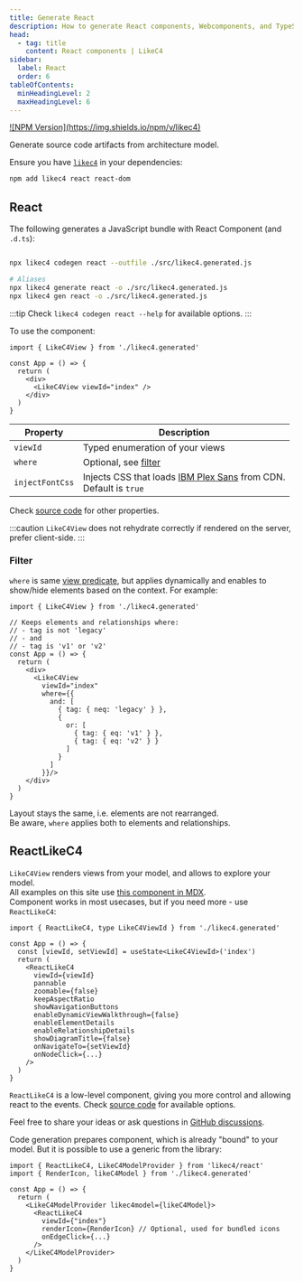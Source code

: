 ```yaml
---
title: Generate React
description: How to generate React components, Webcomponents, and TypeScript models from the LikeC4 DSL.
head:
  - tag: title
    content: React components | LikeC4
sidebar:
  label: React
  order: 6
tableOfContents:
  minHeadingLevel: 2
  maxHeadingLevel: 6    
---
```



<p>
<a href="https://www.npmjs.com/package/likec4" target="_blank">![NPM Version](https://img.shields.io/npm/v/likec4)</a>
</p>

Generate source code artifacts from architecture model.

Ensure you have [`likec4`](https://www.npmjs.com/package/likec4) in your dependencies:

```sh
npm add likec4 react react-dom
```

## React

The following generates a JavaScript bundle with React Component (and `.d.ts`):

```sh

npx likec4 codegen react --outfile ./src/likec4.generated.js

# Aliases
npx likec4 generate react -o ./src/likec4.generated.js
npx likec4 gen react -o ./src/likec4.generated.js

```

:::tip
Check `likec4 codegen react --help` for available options.
:::

To use the component:

```tsx
import { LikeC4View } from './likec4.generated'

const App = () => {
  return (
    <div>
      <LikeC4View viewId="index" />
    </div>
  )
}
```

| Property            | Description                                                                                         |
| -----------------   | --------------------------------------------------------------------------------------------------- |
| `viewId`            | Typed enumeration of your views                                                                     |
| `where`             | Optional, see [filter](#filter) |
| `injectFontCss`     | Injects CSS that loads <a href='https://fontsource.org/fonts/ibm-plex-sans' target='_blank'>IBM Plex Sans</a> from CDN.<br/>Default is `true` |

Check <a href="https://github.com/likec4/likec4/blob/main/packages/likec4/app/react/components/LikeC4View.props.ts#L5#L18" target="_blank">source code</a> for other properties.

:::caution
`LikeC4View` does not rehydrate correctly if rendered on the server, prefer client-side.
:::

### Filter

`where` is same [view predicate](/dsl/views#filter), but applies dynamically and enables to show/hide elements based on the context. For example:

```tsx
import { LikeC4View } from './likec4.generated'

// Keeps elements and relationships where:
// - tag is not 'legacy'
// - and 
// - tag is 'v1' or 'v2'
const App = () => {
  return (
    <div>
      <LikeC4View
        viewId="index"
        where={{
          and: [
            { tag: { neq: 'legacy' } },
            { 
              or: [
                { tag: { eq: 'v1' } },
                { tag: { eq: 'v2' } }
              ] 
            }
          ]
        }}/>
    </div>
  )
}
```

Layout stays the same, i.e. elements are not rearranged.  
Be aware, `where` applies both to elements and relationships.

## ReactLikeC4

`LikeC4View` renders views from your model, and allows to explore your model.  
All examples on this site use [this component in MDX](https://github.com/likec4/likec4/blob/9e638f37d74b2a0133660dcc213143b1172304a1/apps/docs/src/components/dynamic-view/DynamicLikeC4View.astro#L9-L14).  
Component works in most usecases, but if you need more - use `ReactLikeC4`:

```tsx
import { ReactLikeC4, type LikeC4ViewId } from './likec4.generated'

const App = () => {
  const [viewId, setViewId] = useState<LikeC4ViewId>('index')
  return (
    <ReactLikeC4
      viewId={viewId}
      pannable
      zoomable={false} 
      keepAspectRatio
      showNavigationButtons
      enableDynamicViewWalkthrough={false}
      enableElementDetails
      enableRelationshipDetails
      showDiagramTitle={false}
      onNavigateTo={setViewId}
      onNodeClick={...}
    />
  )
}
```

`ReactLikeC4` is a low-level component, giving you more control and allowing react to the events. 
Check <a href="https://github.com/likec4/likec4/blob/main/packages/diagram/src/LikeC4Diagram.props.ts#L61" target="_blank">source code</a> for available options.

Feel free to share your ideas or ask questions in <a href="https://github.com/likec4/likec4/discussions/" target='_blank'>GitHub discussions</a>.

<Aside type='tip' title="Generic version" >
Code generation prepares component, which is already "bound" to your model.  
But it is possible to use a generic from the library:

```tsx
import { ReactLikeC4, LikeC4ModelProvider } from 'likec4/react'
import { RenderIcon, likeC4Model } from './likec4.generated'

const App = () => {
  return (
    <LikeC4ModelProvider likec4model={likeC4Model}>
      <ReactLikeC4
        viewId={"index"}
        renderIcon={RenderIcon} // Optional, used for bundled icons
        onEdgeClick={...}
      />
    </LikeC4ModelProvider>
  )
}
```

</Aside>

